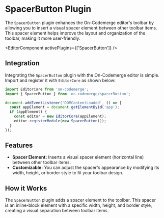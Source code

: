 # SpacerButton Plugin

The `SpacerButton` plugin enhances the On-Codemerge editor's toolbar by allowing you to insert a visual spacer element between other toolbar items. This spacer element helps improve the layout and organization of the toolbar, making it more user-friendly.


<EditorComponent activePlugins={['SpacerButton']} />

## Integration

Integrating the `SpacerButton` plugin with the On-Codemerge editor is simple. Import and register it with `EditorCore` as shown below:

```jsx title="Initialize and Register SpacerButton"
import EditorCore from 'on-codemerge';
import { SpacerButton } from 'on-codemerge/spacerButton';

document.addEventListener('DOMContentLoaded', () => {
  const appElement = document.getElementById('app');
  if (appElement) {
    const editor = new EditorCore(appElement);
    editor.registerModule(new SpacerButton());
  }
});
```

## Features

- **Spacer Element:** Inserts a visual spacer element (horizontal line) between other toolbar items.
- **Customizable:** You can adjust the spacer's appearance by modifying its width, height, or border style to fit your toolbar design.

## How it Works

The `SpacerButton` plugin adds a spacer element to the toolbar. This spacer is an inline-block element with a specific width, height, and border style, creating a visual separation between toolbar items.
